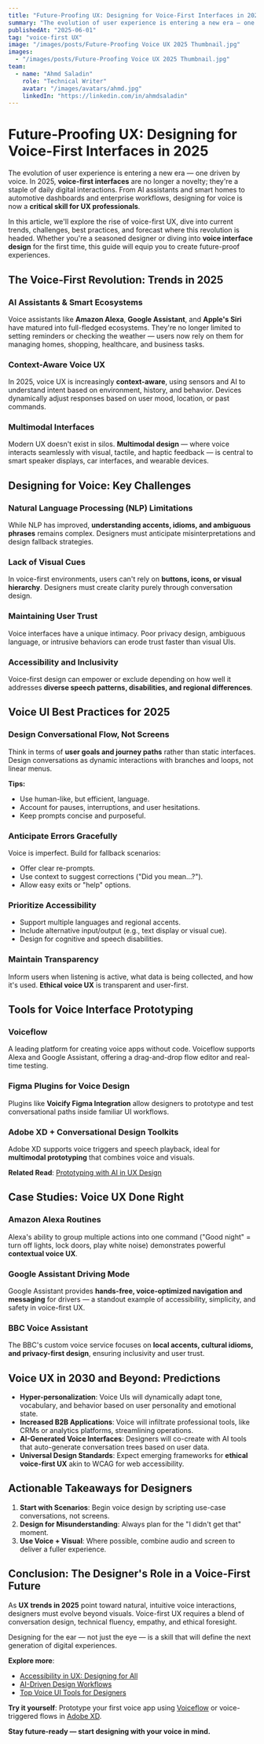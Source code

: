 ```yaml
---
title: "Future-Proofing UX: Designing for Voice-First Interfaces in 2025"
summary: "The evolution of user experience is entering a new era — one driven by voice. In 2025, voice-first interfaces are no longer a novelty; they\\'re a staple of daily..."
publishedAt: "2025-06-01"
tag: "voice-first UX"
image: "/images/posts/Future-Proofing Voice UX 2025 Thumbnail.jpg"
images:
  - "/images/posts/Future-Proofing Voice UX 2025 Thumbnail.jpg"
team:
  - name: "Ahmd Saladin"
    role: "Technical Writer"
    avatar: "/images/avatars/ahmd.jpg"
    linkedIn: "https://linkedin.com/in/ahmdsaladin"
---
```



# Future-Proofing UX: Designing for Voice-First Interfaces in 2025

The evolution of user experience is entering a new era — one driven by voice. In 2025, **voice-first interfaces** are no longer a novelty; they're a staple of daily digital interactions. From AI assistants and smart homes to automotive dashboards and enterprise workflows, designing for voice is now a **critical skill for UX professionals**.

In this article, we'll explore the rise of voice-first UX, dive into current trends, challenges, best practices, and forecast where this revolution is headed. Whether you're a seasoned designer or diving into **voice interface design** for the first time, this guide will equip you to create future-proof experiences.

## The Voice-First Revolution: Trends in 2025

### AI Assistants & Smart Ecosystems
Voice assistants like **Amazon Alexa**, **Google Assistant**, and **Apple's Siri** have matured into full-fledged ecosystems. They're no longer limited to setting reminders or checking the weather — users now rely on them for managing homes, shopping, healthcare, and business tasks.

### Context-Aware Voice UX
In 2025, voice UX is increasingly **context-aware**, using sensors and AI to understand intent based on environment, history, and behavior. Devices dynamically adjust responses based on user mood, location, or past commands.

### Multimodal Interfaces
Modern UX doesn't exist in silos. **Multimodal design** — where voice interacts seamlessly with visual, tactile, and haptic feedback — is central to smart speaker displays, car interfaces, and wearable devices.

## Designing for Voice: Key Challenges

### Natural Language Processing (NLP) Limitations
While NLP has improved, **understanding accents, idioms, and ambiguous phrases** remains complex. Designers must anticipate misinterpretations and design fallback strategies.

### Lack of Visual Cues
In voice-first environments, users can't rely on **buttons, icons, or visual hierarchy**. Designers must create clarity purely through conversation design.

### Maintaining User Trust
Voice interfaces have a unique intimacy. Poor privacy design, ambiguous language, or intrusive behaviors can erode trust faster than visual UIs.

### Accessibility and Inclusivity
Voice-first design can empower or exclude depending on how well it addresses **diverse speech patterns, disabilities, and regional differences**.

## Voice UI Best Practices for 2025

### Design Conversational Flow, Not Screens
Think in terms of **user goals and journey paths** rather than static interfaces. Design conversations as dynamic interactions with branches and loops, not linear menus.

**Tips:**
- Use human-like, but efficient, language.
- Account for pauses, interruptions, and user hesitations.
- Keep prompts concise and purposeful.

### Anticipate Errors Gracefully
Voice is imperfect. Build for fallback scenarios:
- Offer clear re-prompts.
- Use context to suggest corrections ("Did you mean…?").
- Allow easy exits or "help" options.

### Prioritize Accessibility
- Support multiple languages and regional accents.
- Include alternative input/output (e.g., text display or visual cue).
- Design for cognitive and speech disabilities.

### Maintain Transparency
Inform users when listening is active, what data is being collected, and how it's used. **Ethical voice UX** is transparent and user-first.

## Tools for Voice Interface Prototyping

### Voiceflow
A leading platform for creating voice apps without code. Voiceflow supports Alexa and Google Assistant, offering a drag-and-drop flow editor and real-time testing.

### Figma Plugins for Voice Design
Plugins like **Voicify Figma Integration** allow designers to prototype and test conversational paths inside familiar UI workflows.

### Adobe XD + Conversational Design Toolkits
Adobe XD supports voice triggers and speech playback, ideal for **multimodal prototyping** that combines voice and visuals.

**Related Read**: [Prototyping with AI in UX Design](./prototyping-with-ai-in-ux-design)

## Case Studies: Voice UX Done Right

### Amazon Alexa Routines
Alexa's ability to group multiple actions into one command ("Good night" = turn off lights, lock doors, play white noise) demonstrates powerful **contextual voice UX**.

### Google Assistant Driving Mode
Google Assistant provides **hands-free, voice-optimized navigation and messaging** for drivers — a standout example of accessibility, simplicity, and safety in voice-first UX.

### BBC Voice Assistant
The BBC's custom voice service focuses on **local accents, cultural idioms, and privacy-first design**, ensuring inclusivity and user trust.

## Voice UX in 2030 and Beyond: Predictions

- **Hyper-personalization**: Voice UIs will dynamically adapt tone, vocabulary, and behavior based on user personality and emotional state.
- **Increased B2B Applications**: Voice will infiltrate professional tools, like CRMs or analytics platforms, streamlining operations.
- **AI-Generated Voice Interfaces**: Designers will co-create with AI tools that auto-generate conversation trees based on user data.
- **Universal Design Standards**: Expect emerging frameworks for **ethical voice-first UX** akin to WCAG for web accessibility.

## Actionable Takeaways for Designers

1. **Start with Scenarios**: Begin voice design by scripting use-case conversations, not screens.
2. **Design for Misunderstanding**: Always plan for the "I didn't get that" moment.
3. **Use Voice + Visual**: Where possible, combine audio and screen to deliver a fuller experience.

## Conclusion: The Designer's Role in a Voice-First Future

As **UX trends in 2025** point toward natural, intuitive voice interactions, designers must evolve beyond visuals. Voice-first UX requires a blend of conversation design, technical fluency, empathy, and ethical foresight.

Designing for the ear — not just the eye — is a skill that will define the next generation of digital experiences.

**Explore more**:
- [Accessibility in UX: Designing for All](./accessibility-in-ux)
- [AI-Driven Design Workflows](./ai-driven-design)
- [Top Voice UI Tools for Designers](./voice-ui-tools)

**Try it yourself**: Prototype your first voice app using [Voiceflow](https://www.voiceflow.com/) or voice-triggered flows in [Adobe XD](https://www.adobe.com/products/xd.html).

**Stay future-ready — start designing with your voice in mind.**
